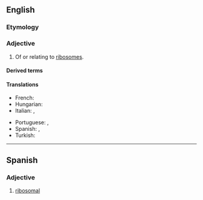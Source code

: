 ==English==

===Etymology===
{{suffix|en|ribosome|al}}

===Adjective===
{{en-adj}}

# Of or relating to [[ribosome]]s.

====Derived terms====
{{der3|en
|extraribosomal
|multiribosomal
|nonribosomal
|postribosomal
|ribosomally
|ribosomal RNA
|subribosomal
|ribosomal ribonucleic acid}}

====Translations====
{{trans-top|of or relating to ribosomes}}
* French: {{t+|fr|ribosomique}}
* Hungarian: {{t|hu|riboszomális}}
* Italian: {{t+|it|ribosomiale}}, {{t+|it|ribosomale}}
{{trans-mid}}
* Portuguese: {{t|pt|ribossômico}}, {{t|pt|ribossomal}}
* Spanish: {{t+|es|ribosomal}}, {{t+|es|ribosómico}}
* Turkish: {{t|tr|ribozomal}}
{{trans-bottom}}

----

==Spanish==

===Adjective===
{{es-adj|pl=ribosomales}}

# [[#English|ribosomal]]